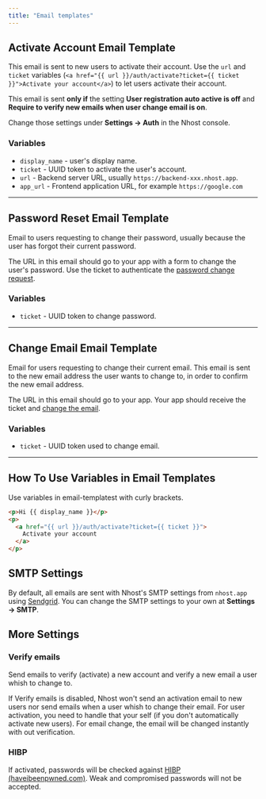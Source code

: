```yaml
---
title: "Email templates"
---
```


## Activate Account Email Template

This email is sent to new users to activate their account. Use the `url` and `ticket` variables (`<a href="{{ url }}/auth/activate?ticket={{ ticket }}">Activate your account</a>`) to let users activate their account.

This email is sent **only if** the setting **User registration auto active is off** and **Require to verify new emails when user change email is on**.

Change those settings under **Settings -> Auth** in the Nhost console.

### Variables

- `display_name` - user's display name.
- `ticket` - UUID token to activate the user's account.
- `url` - Backend server URL, usually `https://backend-xxx.nhost.app`.
- `app_url` - Frontend application URL, for example `https://google.com`

---

## Password Reset Email Template

Email to users requesting to change their password, usually because the user has forgot their current password.

The URL in this email should go to your app with a form to change the user's password. Use the ticket to authenticate the [password change request](https://nhost.github.io/hasura-backend-plus/api.html#change-password-change).

### Variables

- `ticket` - UUID token to change password.

---

## Change Email Email Template

Email for users requesting to change their current email. This email is sent to the new email address the user wants to change to, in order to confirm the new email address.

The URL in this email should go to your app. Your app should receive the ticket and [change the email](https://nhost.github.io/hasura-backend-plus/api.html#change-email-change).

### Variables

- `ticket` - UUID token used to change email.

---

## How To Use Variables in Email Templates

Use variables in email-templatest with curly brackets.

```html
<p>Hi {{ display_name }}</p>
<p>
  <a href="{{ url }}/auth/activate?ticket={{ ticket }}">
    Activate your account
  </a>
</p>
```

## SMTP Settings

By default, all emails are sent with Nhost's SMTP settings from `nhost.app` using [Sendgrid](https://sendgrid.com/). You can change the SMTP settings to your own at **Settings -> SMTP**.

## More Settings

### Verify emails

Send emails to verify (activate) a new account and verify a new email a user whish to change to.

If Verify emails is disabled, Nhost won't send an activation email to new users nor send emails when a user whish to change their email. For user activation, you need to handle that your self (if you don't automatically activate new users). For email change, the email will be changed instantly with out verification.

### HIBP

If activated, passwords will be checked against [HIBP (haveibeenpwned.com)](https://haveibeenpwned.com/). Weak and compromised passwords will not be accepted.
